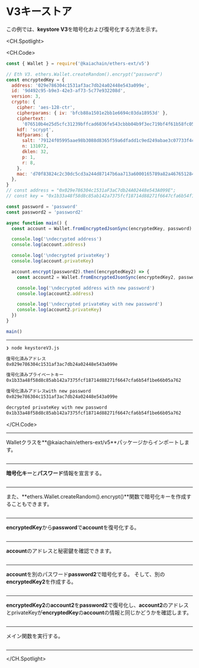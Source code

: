 # V3キーストア

この例では、**keystore V3**を暗号化および復号化する方法を示す。

<CH.Spotlight>

<CH.Code>

```js keystoreV3.js
const { Wallet } = require('@kaiachain/ethers-ext/v5')

// Eth V3. ethers.Wallet.createRandom().encrypt("password")
const encryptedKey = {
  address: '029e786304c1531af3ac7db24a02448e543a099e',
  id: '9d492c95-b9e3-42e3-af73-5c77e932208d',
  version: 3,
  crypto: {
    cipher: 'aes-128-ctr',
    cipherparams: { iv: 'bfcb88a1501e2bb1e6694c03da18953d' },
    ciphertext:
      '076510b4e25d5cfc31239bffcad6036fe543cbbb04b9f3ec719bf4f61b58fc05',
    kdf: 'scrypt',
    kdfparams: {
      salt: '79124f05995aae98b3088d8365f59a6dfadd1c9ed249abae3c07733f4cbbee53',
      n: 131072,
      dklen: 32,
      p: 1,
      r: 8,
    },
    mac: 'd70f83824c2c30dc5cd3a244d87147b6aa713a6000165789a82a467651284ac7',
  },
}
// const address = "0x029e786304c1531aF3aC7db24A02448e543A099E";
// const key = "0x1b33a48f58d8c85ab142a7375fcf18714d88271f6647cfa6b54f1be66b05a762";

const password = 'password'
const password2 = 'password2'

async function main() {
  const account = Wallet.fromEncryptedJsonSync(encryptedKey, password)

  console.log('\ndecrypted address')
  console.log(account.address)

  console.log('\ndecrypted privateKey')
  console.log(account.privateKey)

  account.encrypt(password2).then((encryptedKey2) => {
    const account2 = Wallet.fromEncryptedJsonSync(encryptedKey2, password2)

    console.log('\ndecrypted address with new password')
    console.log(account2.address)

    console.log('\ndecrypted privateKey with new password')
    console.log(account2.privateKey)
  })
}

main()
```

---

```zsh output
❯ node keystoreV3.js

復号化済みアドレス
0x029e786304c1531af3ac7db24a02448e543a099e

復号化済みプライベートキー
0x1b33a48f58d8c85ab142a7375fcf18714d88271f6647cfa6b54f1be66b05a762

復号化済みアドレスwith new password
0x029e786304c1531af3ac7db24a02448e543a099e

decrypted privateKey with new password
0x1b33a48f58d8c85ab142a7375fcf18714d88271f6647cfa6b54f1be66b05a762
```

</CH.Code>

---

Walletクラスを**@kaiachain/ethers-ext/v5**パッケージからインポートします。

```js keystoreV3.js focus=1

```

---

**暗号化キー**と**パスワード**情報を宣言する。

```js keystoreV3.js focus=3:25

```

---

また、**ethers.Wallet.createRandom().encrypt()**関数で暗号化キーを作成することもできます。

```js keystoreV3.js focus=3

```

---

**encryptedKey**から**password**で**account**を復号化する。

```js keystoreV3.js focus=31

```

---

**account**のアドレスと秘密鍵を確認できます。

```js keystoreV3.js focus=33:37

```

---

**account**を別のパスワード**password2**で暗号化する。 そして、別の**encryptedKey2**を作成する。

```js keystoreV3.js focus=39

```

---

**encryptedKey2**の**account2**を**password2**で復号化し、**account2**のアドレスとprivateKeyが**encryptedKey**の**account**の情報と同じかどうかを確認します。

```js keystoreV3.js focus=40:46

```

---

メイン関数を実行する。

```js keystoreV3.js focus=50

```

---

</CH.Spotlight>
